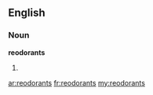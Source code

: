 ==English==

===Noun===
'''reodorants'''

# {{plural of|reodorant}}

[[ar:reodorants]]
[[fr:reodorants]]
[[my:reodorants]]
